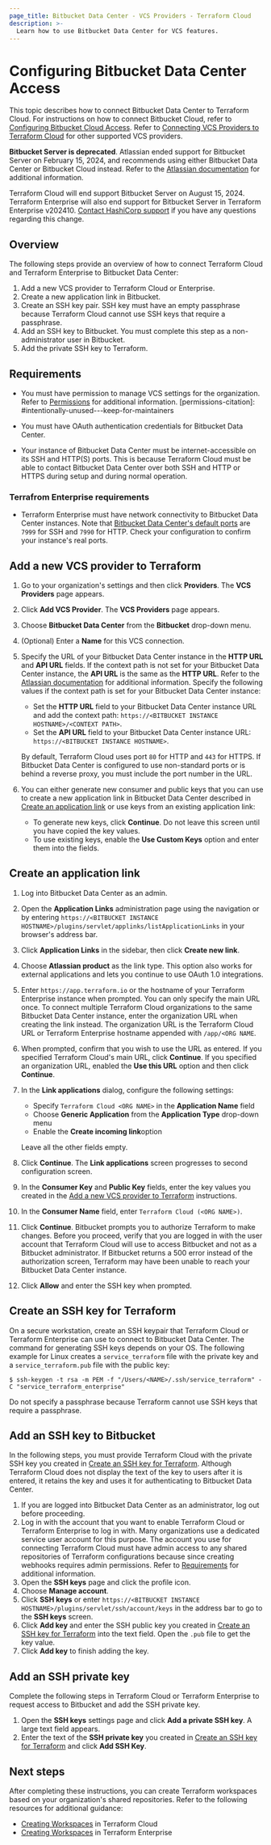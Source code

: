 ```yaml
---
page_title: Bitbucket Data Center - VCS Providers - Terraform Cloud
description: >-
  Learn how to use Bitbucket Data Center for VCS features.
---
```


# Configuring Bitbucket Data Center Access

This topic describes how to connect Bitbucket Data Center to Terraform Cloud. For instructions on how to connect Bitbucket Cloud, refer to [Configuring Bitbucket Cloud Access](/terraform/cloud-docs/vcs/bitbucket-cloud). Refer to [Connecting VCS Providers to Terraform Cloud](/terraform/cloud-docs/vcs) for other supported VCS providers.

**Bitbucket Server is deprecated**.  Atlassian ended support for Bitbucket Server on February 15, 2024, and recommends using either Bitbucket Data Center or Bitbucket Cloud instead. Refer to the [Atlassian documentation](https://bitbucket.org/blog/cloud-migration-benefits) for additional information.

Terraform Cloud will end support Bitbucket Server on August 15, 2024. Terraform Enterprise will also end support for Bitbucket Server in Terraform Enterprise v202410. [Contact HashiCorp support](https://support.hashicorp.com/hc/en-us) if you have any questions regarding this change.



## Overview

The following steps provide an overview of how to connect Terraform Cloud and Terraform Enterprise to Bitbucket Data Center:

1. Add a new VCS provider to Terraform Cloud or Enterprise.
1. Create a new application link in Bitbucket.
1. Create an SSH key pair. SSH key must have an empty passphrase because Terraform Cloud cannot use SSH keys that require a passphrase.
1. Add an SSH key to Bitbucket. You must complete this step as a non-administrator user in Bitbucket.
1. Add the private SSH key to Terraform. 

## Requirements

- You must have permission to manage VCS settings for the organization. Refer to [Permissions](/terraform/cloud-docs/users-teams-organizations/permissions) for additional information. [permissions-citation]: #intentionally-unused---keep-for-maintainers

- You must have OAuth authentication credentials for Bitbucket Data Center. 

- Your instance of Bitbucket Data Center must be internet-accessible on its SSH and HTTP(S) ports. This is because Terraform Cloud must be able to contact Bitbucket Data Center over both SSH and HTTP or HTTPS during setup and during normal operation.

### Terrafrom Enterprise requirements

- Terraform Enterprise must have network connectivity to Bitbucket Data Center instances. Note that [Bitbucket Data Center's default ports](https://confluence.atlassian.com/bitbucketserverkb/which-ports-does-bitbucket-server-listen-on-and-what-are-they-used-for-806029586.html) are `7999` for SSH and `7990` for HTTP. Check your configuration to confirm your instance's real ports.

## Add a new VCS provider to Terraform

1. Go to your organization's settings and then click **Providers**. The **VCS Providers** page appears.

1. Click **Add VCS Provider**. The **VCS Providers** page appears.

1. Choose **Bitbucket Data Center** from the **Bitbucket** drop-down menu. 

1. (Optional) Enter a **Name** for this VCS connection.

1. Specify the URL of your Bitbucket Data Center instance in the **HTTP URL** and **API URL** fields. If the context path is not set for your Bitbucket Data Center instance, the **API URL** is the same as the **HTTP URL**. Refer to the [Atlassian documentation](https://confluence.atlassian.com/bitbucketserver/moving-bitbucket-server-to-a-different-context-path-776640153.html) for additional information. Specify the following values if the context path is set for your Bitbucket Data Center instance:

   - Set the **HTTP URL** field to your Bitbucket Data Center instance URL and add the context path: `https://<BITBUCKET INSTANCE HOSTNAME>/<CONTEXT PATH>`.
   - Set the **API URL** field to your Bitbucket Data Center instance URL: `https://<BITBUCKET INSTANCE HOSTNAME>`.

   By default, Terraform Cloud uses port `80` for HTTP and  `443` for HTTPS. If Bitbucket Data Center is configured to use non-standard ports or is behind a reverse proxy, you must include the port number in the URL. 

1. You can either generate new consumer and public keys that you can use to create a new application link in Bitbucket Data Center described in [Create an application link](#create-an-application-link) or use keys from an existing application link:
    - To generate new keys, click **Continue**. Do not leave this screen until you have copied the key values. 
    - To use existing keys, enable the **Use Custom Keys** option and enter them into the fields. 

## Create an application link

1. Log into Bitbucket Data Center as an admin.
1. Open the **Application Links** administration page using the navigation or by entering `https://<BITBUCKET INSTANCE HOSTNAME>/plugins/servlet/applinks/listApplicationLinks` in your browser's address bar.

1. Click **Application Links** in the sidebar, then click **Create new link**.
1. Choose **Atlassian product** as the link type. This option also works for external applications and lets you continue to use OAuth 1.0 integrations.
1. Enter `https://app.terraform.io` or the hostname of your Terraform Enterprise instance when prompted. You can only specify the main URL once. To connect multiple Terraform Cloud organizations to the same Bitbucket Data Center instance, enter the organization URL when creating the link instead. The organization URL is the Terraform Cloud URL or Terraform Enterprise hostname appended with `/app/<ORG NAME`.
1. When prompted, confirm that you wish to use the URL as entered. If you specified Terraform Cloud's main URL, click **Continue**.  If you specified an organization URL, enabled the **Use this URL** option and then click **Continue**.

1. In the **Link applications** dialog, configure the following settings:
    - Specify `Terraform Cloud <ORG NAME>` in the **Application Name** field
    - Choose **Generic Application** from the **Application Type** drop-down menu 
    - Enable the **Create incoming link**option  
    
    Leave all the other fields empty.
1. Click **Continue**. The **Link applications** screen progresses to second configuration screen.
1. In the **Consumer Key** and **Public Key** fields, enter the key values you created in the [Add a new VCS provider to Terraform](#add-a-new-vcs-provider-to-terraform) instructions. 
1. In the **Consumer Name** field, enter `Terraform Cloud (<ORG NAME>)`. 
1. Click **Continue**. Bitbucket prompts you to authorize Terraform to make changes. Before you proceed, verify that you are logged in with the user account that Terraform Cloud will use to access Bitbucket and not as a Bitbucket administrator. If Bitbucket returns a 500 error instead of the authorization screen, Terraform may have been unable to reach your Bitbucket Data Center instance.
1. Click **Allow**  and enter the SSH key when prompted.

## Create an SSH key for Terraform

On a secure workstation, create an SSH keypair that Terraform Cloud or Terraform Enterprise can use to connect to Bitbucket Data Center. The command for generating SSH keys depends on your OS. The following example for Linux creates a `service_terraform` file with the private key and a `service_terraform.pub` file with the public key:

 ```shell-session
 $ ssh-keygen -t rsa -m PEM -f "/Users/<NAME>/.ssh/service_terraform" -C "service_terraform_enterprise"
 ```

Do not specify a passphrase because Terraform cannot use SSH keys that require a passphrase.


## Add an SSH key to Bitbucket

In the following steps, you must provide Terraform Cloud with the private SSH key you created in [Create an SSH key for Terraform](#create-an-ssh-key-for-terraform). Although Terraform Cloud does not display the text of the key to users after it is entered, it retains the key and uses it for authenticating to Bitbucket Data Center.

1. If you are logged into Bitbucket Data Center as an administrator, log out before proceeding.
1. Log in with the account that you want to enable Terraform Cloud or Terraform Enterprise to log in with. Many organizations use a dedicated service user account for this purpose. The account you use for connecting Terraform Cloud must have admin access to any shared repositories of Terraform configurations because since creating webhooks requires admin permissions. Refer to [Requirements](#requirements) for additional information.
1. Open the **SSH keys** page and click the profile icon. 
1. Choose **Manage account**. 
1. Click **SSH keys** or enter `https://<BITBUCKET INSTANCE HOSTNAME>/plugins/servlet/ssh/account/keys` in the address bar to go to the **SSH keys** screen.
1. Click **Add key** and enter the SSH public key you created in [Create an SSH key for Terraform](#create-an-ssh-key-for-terraform) into the text field. Open the `.pub` file to get the key value. 
1. Click **Add key** to finish adding the key.

## Add an SSH private key

Complete the following steps in Terraform Cloud or Terraform Enterprise to request access to Bitbucket and add the SSH private key.

1. Open the **SSH keys** settings page and click **Add a private SSH key**. A large text field appears. 
1. Enter the text of the **SSH private key** you created in [Create an SSH key for Terraform](#create-an-ssh-key-for-terraform) and click **Add SSH Key**.

## Next steps

After completing these instructions, you can create Terraform workspaces based on your organization's shared repositories. Refer to the following resources for additional guidance:

- [Creating Workspaces](/terraform/cloud-docs/workspaces/creating) in Terraform Cloud
- [Creating Workspaces](/terraform/enterprise/workspaces/creating) in Terraform Enterprise
